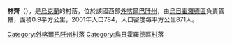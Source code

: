 {{coord|48|34|17|N|22|32|59|E|scale:100000|display=title}}

'''林齊'''（{{lang-uk|Лінці}}），是[[烏克蘭|烏克蘭]]的村落，位於該國西部[[外喀爾巴阡州|外喀爾巴阡州]]，由[[烏日霍羅德區|烏日霍羅德區]]負責管轄，面積0.9平方公里，2001年人口784，人口密度每平方公里871人。

{{DEFAULTSORT:Лінці}}

[[Category:外喀爾巴阡州村落|Category:外喀爾巴阡州村落]]
[[Category:烏日霍羅德區村落|Category:烏日霍羅德區村落]]


{{Zakarpattia-geo-stub}}